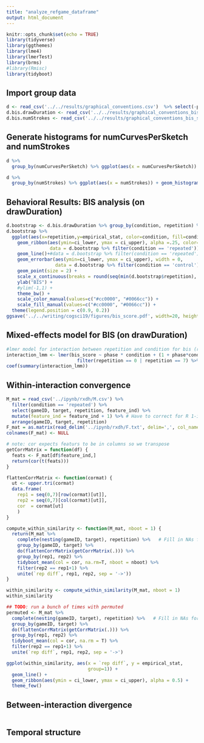 ```yaml
---
title: "analyze_refgame_dataframe"
output: html_document
---
```


```r
knitr::opts_chunk$set(echo = TRUE)
library(tidyverse)
library(ggthemes)
library(lme4)
library(lmerTest)
library(brms)
#library(Rmisc)
library(tidyboot)
```

## Import group data

```r
d <- read_csv('../../results/graphical_conventions.csv')  %>% select(-png)
d.bis.drawDuration <- read_csv('../../results/graphical_conventions_bis_score_drawDuration.csv')  %>% select(-X1)
d.bis.numStrokes <- read_csv('../../results/graphical_conventions_bis_score_numStrokes.csv') %>% select(-X1)
```

## Generate histograms for numCurvesPerSketch and numStrokes 

```r
d %>% 
  group_by(numCurvesPerSketch) %>% ggplot(aes(x = numCurvesPerSketch)) + geom_histogram()
```

```r
d %>% 
  group_by(numStrokes) %>% ggplot(aes(x = numStrokes)) + geom_histogram()
```

## Behavioral Results: BIS analysis (on drawDuration)

```r
d.bootstrap <- d.bis.drawDuration %>% group_by(condition, repetition) %>% tidyboot_mean(column=bis_score)
d.bootstrap %>%
  ggplot(aes(x=repetition,y=empirical_stat, color=condition, fill=condition)) + 
    geom_ribbon(aes(ymin=ci_lower, ymax = ci_upper), alpha =.25, color=NA,
                data = d.bootstrap %>% filter(condition == 'repeated')) + # position = dodge, 
    geom_line()+#data = d.bootstrap %>% filter(condition == 'repeated')) + 
    geom_errorbar(aes(ymin=ci_lower, ymax = ci_upper), width = 0,
                  data = d.bootstrap %>% filter(condition == 'control')) + 
    geom_point(size = 2) + 
    scale_x_continuous(breaks = round(seq(min(d.bootstrap$repetition), max(d.bootstrap$repetition), by =1),1)) + 
    ylab("BIS") +
    #ylim(-1,1) +
    theme_bw() +
    scale_color_manual(values=c("#cc0000", "#0066cc")) + 
    scale_fill_manual(values=c("#cc0000", "#0066cc")) + 
  theme(legend.position = c(0.9, 0.2))
ggsave('../../writing/cogsci19/figures/bis_score.pdf', width=20, height = 15, units='cm')

```

## Mixed-effects model for BIS (on drawDuration)

```r
#lmer model for interaction between repetition and condition for bis (right syntax but doesn't converge)
interaction_lmm <- lmer(bis_score ~ phase * condition + (1 + phase*condition | gameID) + (1 + phase*condition | target), data = d.bis.drawDuration %>%
                          filter(repetition == 0 | repetition == 7) %>% mutate(phase = ifelse(repetition == 0, 'pre', 'post'))) 
coef(summary(interaction_lmm))
```

## Within-interaction convergence

```r
M_mat = read_csv('../ipynb/rxdh/M.csv') %>%
  filter(condition == 'repeated') %>%
  select(gameID, target, repetition, feature_ind) %>%
  mutate(feature_ind = feature_ind + 1) %>% # Have to correct for R 1-indexing...
  arrange(gameID, target, repetition) 
F_mat = as.matrix(read_delim('../ipynb/rxdh/F.txt', delim=',', col_names=F))
colnames(F_mat) <- NULL
```

```r
# note: cor expects featurs to be in columns so we transpose
getCorrMatrix = function(df) {
  feats <- F_mat[df$feature_ind,]
  return(cor(t(feats)))
}

flattenCorrMatrix <- function(cormat) {
  ut <- upper.tri(cormat)
  data.frame(
    rep1 = seq(0,7)[row(cormat)[ut]],
    rep2 = seq(0,7)[col(cormat)[ut]],
    cor  = cormat[ut]
    )
}

compute_within_similarity <- function(M_mat, nboot = 1) {
  return(M_mat %>%
    complete(nesting(gameID, target), repetition) %>%   # Fill in NAs for missing repetitions
    group_by(gameID, target) %>%
    do(flattenCorrMatrix(getCorrMatrix(.))) %>%
    group_by(rep1, rep2) %>%
    tidyboot_mean(col = cor, na.rm=T, nboot = nboot) %>%
    filter(rep2 == rep1+1) %>%
    unite(`rep diff`, rep1, rep2, sep = '->'))
}

within_similarity <- compute_within_similarity(M_mat, nboot = 1)
within_similarity
```

```r
## TODO: run a bunch of times with permuted
permuted <- M_mat %>%
  complete(nesting(gameID, target), repetition) %>%   # Fill in NAs for missing repetitions
  group_by(gameID, target) %>%
  do(flattenCorrMatrix(getCorrMatrix(.))) %>%
  group_by(rep1, rep2) %>%
  tidyboot_mean(col = cor, na.rm = T) %>%
  filter(rep2 == rep1+1) %>%
  unite(`rep diff`, rep1, rep2, sep = '->')

```

```r
ggplot(within_similarity, aes(x = `rep diff`, y = empirical_stat,
                              group=1)) +
  geom_line() +
  geom_ribbon(aes(ymin = ci_lower, ymax = ci_upper), alpha = 0.5) +
  theme_few()
```

## Between-interaction divergence 

```r


```

## Temporal structure 

```r


```
